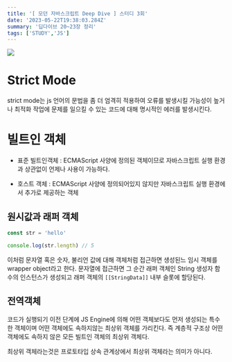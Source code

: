```yaml
---
title: '[ 모던 자바스크립트 Deep Dive ] 스터디 3회'
date: '2023-05-22T19:38:03.284Z'
summary: '딥다이브 20~23장 정리'
tags: ['STUDY','JS']
---
```


![](/static/images/STUDY/deepDive_4th/js.png)

# Strict Mode

strict mode는 js 언어의 문법을 좀 더 엄격히 적용하여 오류를 발생시킬 가능성이 높거나 최적화 작업에 문제를 일으킬 수 있는 코드에 대해 명시적인 에러를 발생시킨다.

# 빌트인 객체

- 표준 빌트인객체 : ECMAScript 사양에 정의된 객체이므로 자바스크립트 실행 환경과 상관없이 언제나 사용이 가능하다.

- 호스트 객체 : ECMAScript 사양에 정의되어있지 않지만 자바스크립트 실행 환경에서 추가로 제공하는 객체

## 원시값과 래퍼 객체

```js
const str = 'hello'

console.log(str.length) // 5
```

이처럼 문자열 혹은 숫자, 불리언 값에 대해 객체처럼 접근하면 생성된느 임시 객체를 wrapper object라고 한다. 문자열에 접근하면 그 순간 래퍼 객체인 String 생성자 함수의 인스턴스가 생성되고 래퍼 객체의 `[[StringData]]` 내부 슬롯에 할당된다.

## 전역객체

코드가 실행되기 이전 단계에 JS Engine에 의해 어떤 객체보다도 먼저 생성되는 특수한 객체이며 어떤 객체에도 속하지않는 최상위 객체를 가리킨다. 즉 계층적 구조상 어떤 객체에도 속하지 않은 모든 빌트인 객체의 최상위 객체다.

최상위 객체라는것은 프로토타입 상속 관계상에서 최상위 객체라는 의미가 아니다.
